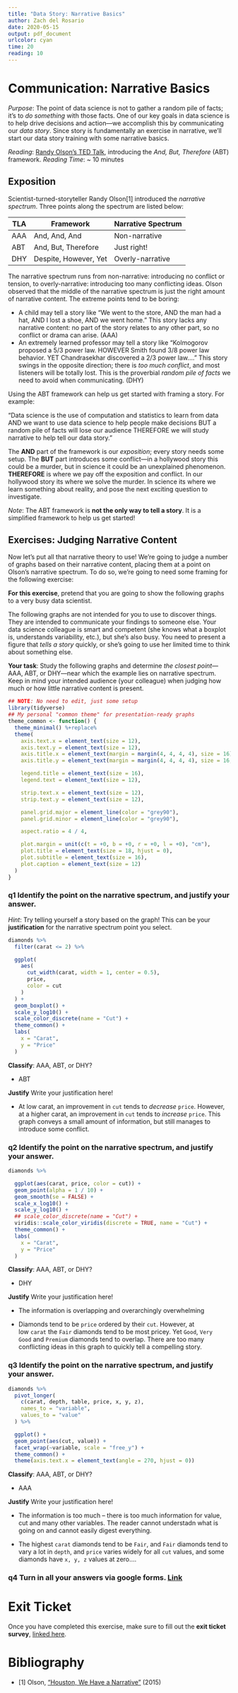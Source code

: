 ```yaml
---
title: "Data Story: Narrative Basics"
author: Zach del Rosario
date: 2020-05-15
output: pdf_document
urlcolor: cyan
time: 20
reading: 10
---
```


# Communication: Narrative Basics

*Purpose*: The point of data science is not to gather a random pile of facts; it's to *do something* with those facts. One of our key goals in data science is to help drive decisions and action---we accomplish this by communicating our *data story*. Since story is fundamentally an exercise in narrative, we'll start our data story training with some narrative basics.

*Reading*: [Randy Olson's TED Talk](https://www.youtube.com/watch?v=ERB7ITvabA4){target="_blank"}, introducing the *And, But, Therefore* (ABT) framework. *Reading Time*: \~ 10 minutes

## Exposition

Scientist-turned-storyteller Randy Olson[1] introduced the *narrative spectrum*. Three points along the spectrum are listed below:

| TLA | Framework             | Narrative Spectrum |
|-----|-----------------------|--------------------|
| AAA | And, And, And         | Non-narrative      |
| ABT | And, But, Therefore   | Just right!        |
| DHY | Despite, However, Yet | Overly-narrative   |

The narrative spectrum runs from non-narrative: introducing no conflict or tension, to overly-narrative: introducing too many conflicting ideas. Olson observed that the middle of the narrative spectrum is just the right amount of narrative content. The extreme points tend to be boring:

-   A child may tell a story like "We went to the store, AND the man had a hat, AND I lost a shoe, AND we went home." This story lacks any narrative content: no part of the story relates to any other part, so no conflict or drama can arise. (AAA)
-   An extremely learned professor may tell a story like "Kolmogorov proposed a 5/3 power law. HOWEVER Smith found 3/8 power law behavior. YET Chandrasekhar discovered a 2/3 power law...." This story swings in the opposite direction; there is *too much conflict*, and most listeners will be totally lost. This is the proverbial *random pile of facts* we need to avoid when communicating. (DHY)

Using the ABT framework can help us get started with framing a story. For example:

"Data science is the use of computation and statistics to learn from data AND we want to use data science to help people make decisions BUT a random pile of facts will lose our audience THEREFORE we will study narrative to help tell our data story."

The **AND** part of the framework is our *exposition*; every story needs some setup. The **BUT** part introduces some conflict---in a hollywood story this could be a murder, but in science it could be an unexplained phenomenon. **THEREFORE** is where we pay off the exposition and conflict. In our hollywood story its where we solve the murder. In science its where we learn something about reality, and pose the next exciting question to investigate.

*Note*: The ABT framework is **not the only way to tell a story**. It is a simplified framework to help us get started!

## Exercises: Judging Narrative Content

Now let's put all that narrative theory to use! We're going to judge a number of graphs based on their narrative content, placing them at a point on Olson's narrative spectrum. To do so, we're going to need some framing for the following exercise:

**For this exercise**, pretend that you are going to show the following graphs to a very busy data scientist.

The following graphs are not intended for you to use to discover things. They are intended to communicate your findings to someone else. Your data science colleague is smart and competent (she knows what a boxplot is, understands variability, etc.), but she's also busy. You need to present a figure that *tells a story* quickly, or she's going to use her limited time to think about something else.

**Your task**: Study the following graphs and determine *the closest point*---AAA, ABT, or DHY---near which the example lies on narrative spectrum. Keep in mind your intended audience (your colleague) when judging how much or how little narrative content is present.

```r
## NOTE: No need to edit, just some setup
library(tidyverse)
## My personal "common theme" for presentation-ready graphs
theme_common <- function() {
  theme_minimal() %+replace%
  theme(
    axis.text.x = element_text(size = 12),
    axis.text.y = element_text(size = 12),
    axis.title.x = element_text(margin = margin(4, 4, 4, 4), size = 16),
    axis.title.y = element_text(margin = margin(4, 4, 4, 4), size = 16, angle = 90),

    legend.title = element_text(size = 16),
    legend.text = element_text(size = 12),

    strip.text.x = element_text(size = 12),
    strip.text.y = element_text(size = 12),

    panel.grid.major = element_line(color = "grey90"),
    panel.grid.minor = element_line(color = "grey90"),

    aspect.ratio = 4 / 4,

    plot.margin = unit(c(t = +0, b = +0, r = +0, l = +0), "cm"),
    plot.title = element_text(size = 18, hjust = 0),
    plot.subtitle = element_text(size = 16),
    plot.caption = element_text(size = 12)
  )
}
```

### **q1** Identify the point on the narrative spectrum, and justify your answer.

*Hint*: Try telling yourself a story based on the graph! This can be your **justification** for the narrative spectrum point you select.

```r
diamonds %>%
  filter(carat <= 2) %>%

  ggplot(
    aes(
      cut_width(carat, width = 1, center = 0.5),
      price,
      color = cut
    )
  ) +
  geom_boxplot() +
  scale_y_log10() +
  scale_color_discrete(name = "Cut") +
  theme_common() +
  labs(
    x = "Carat",
    y = "Price"
  )
```

**Classify**: AAA, ABT, or DHY?

-   ABT

**Justify** Write your justification here!

-   At low carat, an improvement in `cut` tends to *decrease* `price`. However, at a higher carat, an improvement in `cut` tends to *increase* `price`. This graph conveys a small amount of information, but still manages to introduce some conflict.

### **q2** Identify the point on the narrative spectrum, and justify your answer.

```r
diamonds %>%

  ggplot(aes(carat, price, color = cut)) +
  geom_point(alpha = 1 / 10) +
  geom_smooth(se = FALSE) +
  scale_x_log10() +
  scale_y_log10() +
  ## scale_color_discrete(name = "Cut") +
  viridis::scale_color_viridis(discrete = TRUE, name = "Cut") +
  theme_common() +
  labs(
    x = "Carat",
    y = "Price"
  )
```

**Classify**: AAA, ABT, or DHY?

-   DHY

**Justify** Write your justification here!

-   The information is overlapping and overarchingly overwhelming

-   Diamonds tend to be `price` ordered by their `cut`. However, at low `carat` the `Fair` diamonds tend to be most pricey. Yet `Good`, `Very Good` and `Premium` diamonds tend to overlap. There are too many conflicting ideas in this graph to quickly tell a compelling story.

### **q3** Identify the point on the narrative spectrum, and justify your answer.

```r
diamonds %>%
  pivot_longer(
    c(carat, depth, table, price, x, y, z),
    names_to = "variable",
    values_to = "value"
  ) %>%

  ggplot() +
  geom_point(aes(cut, value)) +
  facet_wrap(~variable, scale = "free_y") +
  theme_common() +
  theme(axis.text.x = element_text(angle = 270, hjust = 0))
```

**Classify**: AAA, ABT, or DHY?

-   AAA

**Justify** Write your justification here!

-   The information is too much – there is too much information for value, cut and many other variables. The reader cannot understadn what is going on and cannot easily digest everything.

-   The highest `carat` diamonds tend to be `Fair`, and `Fair` diamonds tend to vary a lot in `depth`, and `price` varies widely for all `cut` values, and some diamonds have `x, y, z` values at zero….

### **q4** Turn in all your answers via google forms. [Link](https://forms.gle/kHuT5oufUQA7jRWG8)

<!-- include-exit-ticket -->

# Exit Ticket

<!-- -------------------------------------------------- -->

Once you have completed this exercise, make sure to fill out the **exit ticket survey**, [linked here](https://docs.google.com/forms/d/e/1FAIpQLSeuq2LFIwWcm05e8-JU84A3irdEL7JkXhMq5Xtoalib36LFHw/viewform?usp=pp_url&entry.693978880=e-comm02-story-basics-assignment.Rmd).

# Bibliography

<!-- -------------------------------------------------- -->

-   [1] Olson, ["Houston, We Have a Narrative"](http://scienceneedsstory.com/) (2015)
